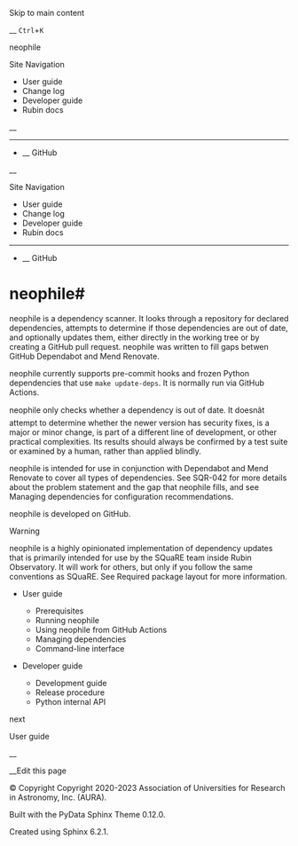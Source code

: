 Skip to main content

__ `Ctrl`+`K`

neophile

Site Navigation 

  * User guide 
  * Change log 
  * Developer guide 
  * Rubin docs 



__

______

  * __ GitHub



__

Site Navigation 

  * User guide 
  * Change log 
  * Developer guide 
  * Rubin docs 



______

  * __ GitHub



# neophile#

neophile is a dependency scanner. It looks through a repository for declared dependencies, attempts to determine if those dependencies are out of date, and optionally updates them, either directly in the working tree or by creating a GitHub pull request. neophile was written to fill gaps betwen GitHub Dependabot and Mend Renovate.

neophile currently supports pre-commit hooks and frozen Python dependencies that use `make update-deps`. It is normally run via GitHub Actions.

neophile only checks whether a dependency is out of date. It doesnât attempt to determine whether the newer version has security fixes, is a major or minor change, is part of a different line of development, or other practical complexities. Its results should always be confirmed by a test suite or examined by a human, rather than applied blindly.

neophile is intended for use in conjunction with Dependabot and Mend Renovate to cover all types of dependencies. See SQR-042 for more details about the problem statement and the gap that neophile fills, and see Managing dependencies for configuration recommendations.

neophile is developed on GitHub.

Warning

neophile is a highly opinionated implementation of dependency updates that is primarily intended for use by the SQuaRE team inside Rubin Observatory. It will work for others, but only if you follow the same conventions as SQuaRE. See Required package layout for more information.

  * User guide
    * Prerequisites
    * Running neophile
    * Using neophile from GitHub Actions
    * Managing dependencies
    * Command-line interface



  * Developer guide
    * Development guide
    * Release procedure
    * Python internal API



next

User guide

__

__Edit this page

© Copyright Copyright 2020-2023 Association of Universities for Research in Astronomy, Inc. (AURA).  


Built with the  PyData Sphinx Theme  0.12.0. 

Created using Sphinx 6.2.1.  

